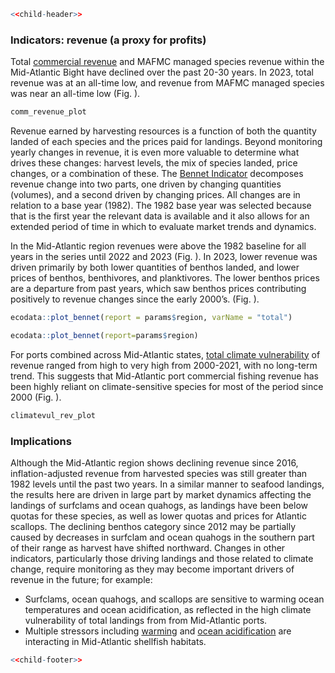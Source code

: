 ```r
<<child-header>>
```

### Indicators: revenue (a proxy for profits)  
Total [commercial revenue](https://noaa-edab.github.io/catalog/comdat.html) and MAFMC managed species revenue within the Mid-Atlantic Bight have declined over the past 20-30 years. In 2023, total revenue was at an all-time low, and revenue from MAFMC managed species was near an all-time low (Fig. \ref{fig:comm-revenue}). 

```r
comm_revenue_plot
```

Revenue earned by harvesting resources is a function of both the quantity landed of each species and the prices paid for landings. Beyond monitoring yearly changes in revenue, it is even more valuable to determine what drives these changes: harvest levels, the mix of species landed, price changes, or a combination of these. The [Bennet Indicator](https://noaa-edab.github.io/catalog/bennet.html) decomposes revenue change into two parts, one driven by changing quantities (volumes), and a second driven by changing prices. All changes are in relation to a base year (1982). The 1982 base year was selected because that is the first year the relevant data is available and it also allows for an extended period of time in which to evaluate market trends and dynamics.

In the Mid-Atlantic region revenues were above the 1982 baseline for all years in the series until 2022 and 2023 (Fig. \ref{fig:bennet}).  In 2023, lower revenue was driven primarily by both lower quantities of benthos landed, and lower prices of benthos, benthivores, and planktivores. The lower benthos prices are a departure from past years, which saw benthos prices contributing positively to revenue changes since the early 2000’s. (Fig.  \ref{fig:bennet-all}). 

```r
ecodata::plot_bennet(report = params$region, varName = "total")
```

```r
ecodata::plot_bennet(report=params$region)
```

For ports combined across Mid-Atlantic states, [total climate vulnerability](https://noaa-edab.github.io/catalog/community_climate_vulnerability.html) of revenue ranged from high to very high from 2000-2021, with no long-term trend. This suggests that Mid-Atlantic port commercial fishing revenue has been highly reliant on climate-sensitive species for most of the period since 2000 (Fig. \ref{fig:climatevul-rev}). 

```r
climatevul_rev_plot
```

### Implications 
Although the Mid-Atlantic region shows declining revenue since 2016, inflation-adjusted revenue from harvested species was still greater than 1982 levels until the past two years. In a similar manner to seafood landings, the results here are driven in large part by market dynamics affecting the landings of surfclams and ocean quahogs, as landings have been below quotas for these species, as well as lower quotas and prices for Atlantic scallops. The declining benthos category since 2012 may be partially caused by decreases in surfclam and ocean quahogs in the southern part of their range as harvest have shifted northward. Changes in other indicators, particularly those driving landings and those related to climate change, require monitoring as they may become important drivers of revenue in the future; for example:

-  Surfclams, ocean quahogs, and scallops are sensitive to warming ocean temperatures and ocean acidification, as reflected in the high climate vulnerability of total landings from from Mid-Atlantic ports. 
-  Multiple stressors including [warming](https://noaa-edab.github.io/catalog/bottom_temp_insitu.html) and [ocean acidification](https://noaa-edab.github.io/catalog/ocean_acidification) are interacting in Mid-Atlantic shellfish habitats.

```r
<<child-footer>>
```


